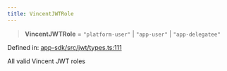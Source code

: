 ```yaml
---
title: VincentJWTRole
---
```


> **VincentJWTRole** = `"platform-user"` \| `"app-user"` \| `"app-delegatee"`

Defined in: [app-sdk/src/jwt/types.ts:111](https://github.com/LIT-Protocol/Vincent/blob/1c902a7c278246adaf4479901c6e2d38e00321e5/packages/libs/app-sdk/src/jwt/types.ts#L111)

All valid Vincent JWT roles
